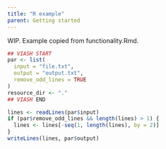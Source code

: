 ```yaml
---
title: "R example"
parent: Getting started
---
```


WIP. Example copied from functionality.Rmd.

```r
## VIASH START
par <- list(
  input = "file.txt",
  output = "output.txt",
  remove_odd_lines = TRUE
)
resource_dir <- "."
## VIASH END

lines <- readLines(par$input)
if (par$remove_odd_lines && length(lines) > 1) {
  lines <- lines[-seq(1, length(lines), by = 2)]
}
writeLines(lines, par$output)
```
